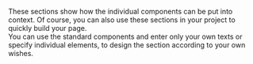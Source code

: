 

<Meta
  title="Sections"
  subtitle="Overview"
/>

These sections show how the individual components can be put into context.
Of course, you can also use these sections in your project to quickly build your page.
<br />
You can use the standard components and enter only your own texts or specify individual elements,
to design the section according to your own wishes.
<br />

<OverviewDescription path="/sections" />